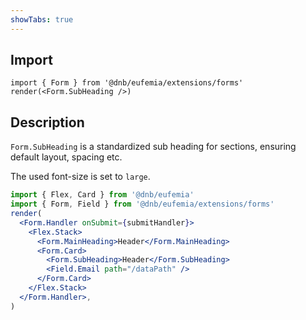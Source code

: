 ```yaml
---
showTabs: true
---
```


## Import

```tsx
import { Form } from '@dnb/eufemia/extensions/forms'
render(<Form.SubHeading />)
```

## Description

`Form.SubHeading` is a standardized sub heading for sections, ensuring default layout, spacing etc.

The used font-size is set to `large`.

```jsx
import { Flex, Card } from '@dnb/eufemia'
import { Form, Field } from '@dnb/eufemia/extensions/forms'
render(
  <Form.Handler onSubmit={submitHandler}>
    <Flex.Stack>
      <Form.MainHeading>Header</Form.MainHeading>
      <Form.Card>
        <Form.SubHeading>Header</Form.SubHeading>
        <Field.Email path="/dataPath" />
      </Form.Card>
    </Flex.Stack>
  </Form.Handler>,
)
```
